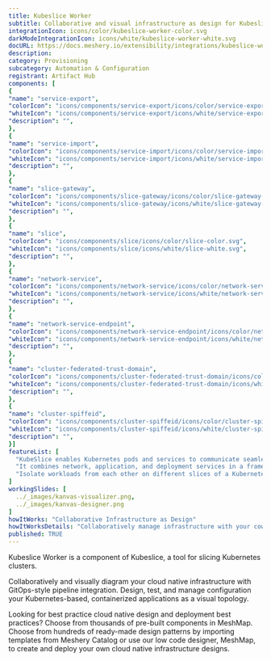 ```yaml
---
title: Kubeslice Worker
subtitle: Collaborative and visual infrastructure as design for Kubeslice Worker
integrationIcon: icons/color/kubeslice-worker-color.svg
darkModeIntegrationIcon: icons/white/kubeslice-worker-white.svg
docURL: https://docs.meshery.io/extensibility/integrations/kubeslice-worker
description: 
category: Provisioning
subcategory: Automation & Configuration
registrant: Artifact Hub
components: [
{
"name": "service-export",
"colorIcon": "icons/components/service-export/icons/color/service-export-color.svg",
"whiteIcon": "icons/components/service-export/icons/white/service-export-white.svg",
"description": "",
},
{
"name": "service-import",
"colorIcon": "icons/components/service-import/icons/color/service-import-color.svg",
"whiteIcon": "icons/components/service-import/icons/white/service-import-white.svg",
"description": "",
},
{
"name": "slice-gateway",
"colorIcon": "icons/components/slice-gateway/icons/color/slice-gateway-color.svg",
"whiteIcon": "icons/components/slice-gateway/icons/white/slice-gateway-white.svg",
"description": "",
},
{
"name": "slice",
"colorIcon": "icons/components/slice/icons/color/slice-color.svg",
"whiteIcon": "icons/components/slice/icons/white/slice-white.svg",
"description": "",
},
{
"name": "network-service",
"colorIcon": "icons/components/network-service/icons/color/network-service-color.svg",
"whiteIcon": "icons/components/network-service/icons/white/network-service-white.svg",
"description": "",
},
{
"name": "network-service-endpoint",
"colorIcon": "icons/components/network-service-endpoint/icons/color/network-service-endpoint-color.svg",
"whiteIcon": "icons/components/network-service-endpoint/icons/white/network-service-endpoint-white.svg",
"description": "",
},
{
"name": "cluster-federated-trust-domain",
"colorIcon": "icons/components/cluster-federated-trust-domain/icons/color/cluster-federated-trust-domain-color.svg",
"whiteIcon": "icons/components/cluster-federated-trust-domain/icons/white/cluster-federated-trust-domain-white.svg",
"description": "",
},
{
"name": "cluster-spiffeid",
"colorIcon": "icons/components/cluster-spiffeid/icons/color/cluster-spiffeid-color.svg",
"whiteIcon": "icons/components/cluster-spiffeid/icons/white/cluster-spiffeid-white.svg",
"description": "",
}]
featureList: [
  "KubeSlice enables Kubernetes pods and services to communicate seamlessly across clusters, clouds, edges, and data centers by creating logical application boundaries known as Slices.",
  "It combines network, application, and deployment services in a framework to accelerate application deployment in a multi-cluster, multi-tenant environment.",
  "Isolate workloads from each other on different slices of a Kubernetes cluster"
]
workingSlides: [
  ../_images/kanvas-visualizer.png,
  ../_images/kanvas-designer.png
]
howItWorks: "Collaborative Infrastructure as Design"
howItWorksDetails: "Collaboratively manage infrastructure with your coworkers synchronously sharing the same designs."
published: TRUE
---
```

<p>
Kubeslice Worker is a component of Kubeslice, a tool for slicing Kubernetes clusters.
</p>
<p>
    Collaboratively and visually diagram your cloud native infrastructure with GitOps-style pipeline integration. Design, test, and manage configuration your Kubernetes-based, containerized applications as a visual topology.
</p>
<p>
    Looking for best practice cloud native design and deployment best practices? Choose from thousands of pre-built components in MeshMap. Choose from hundreds of ready-made design patterns by importing templates from Meshery Catalog or use our low code designer, MeshMap, to create and deploy your own cloud native infrastructure designs.
</p>
